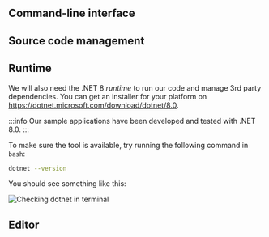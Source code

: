 
## Command-line interface

<CliSetup />

## Source code management

<GitSetup />

## Runtime

We will also need the .NET 8 _runtime_ to run our code and manage 3rd party dependencies.
You can get an installer for your platform on https://dotnet.microsoft.com/download/dotnet/8.0.

:::info
Our sample applications have been developed and tested with .NET 8.0.
:::

To make sure the tool is available, try running the following command in `bash`:

```bash
dotnet --version
```

You should see something like this:

![Checking dotnet in terminal](dotnet.webp)

## Editor

<VSCodeSetup />
